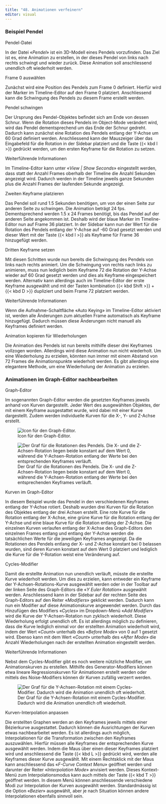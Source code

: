 ```yaml
---
title: "48. Animationen verfeinern"
editor: visual
---
```


### Beispiel Pendel

::: column-margin
Pendel-Datei
:::

In der Datei «*Pendel*» ist ein 3D-Modell eines Pendels vorzufinden. Das Ziel ist es, eine Animation zu erstellen, in der dieses Pendel von links nach rechts schwingt und wieder zurück. Diese Animation soll anschliessend unendlich oft wiederholt werden.

::: column-margin
Frame 0 auswählen
:::

Zunächst wird eine Position des Pendels zum Frame 0 definiert. Hierfür wird der Marker im Timeline-Editor auf den Frame 0 platziert. Anschliessend kann die Schwingung des Pendels zu diesem Frame erstellt werden.

::: column-margin
Pendel schwingen
:::

Der Ursprung des Pendel-Objektes befindet sich am Ende von dessen Schnur. Wenn die Rotation dieses Pendels im Object-Mode verändert wird, wird das Pendel dementsprechend um das Ende der Schnur gedreht. Dadurch kann zunächst eine Rotation des Pendels entlang der Y-Achse um 60 Grad definiert werden. Anschliessend kann der Mauszeiger über das Eingabefeld für die Rotation in der Sidebar platziert und die Taste {{< kbd I >}} gedrückt werden, um den ersten Keyframe für die Rotation zu setzen.

:::::: tippbox
:::: tippbox-header
::: tippbox-icon
:::

Weiterführende Informationen
::::

::: tippbox-body
Im Timeline-Editor kann unter «*View \| Show Seconds*» eingestellt werden, dass statt der Anzahl Frames oberhalb der Timeline die Anzahl Sekunden angezeigt wird. Dadurch werden in der Timeline jeweils ganze Sekunden plus die Anzahl Frames der laufenden Sekunde angezeigt.
:::
::::::

::: column-margin
Zweiten Keyframe platzieren
:::

Das Pendel soll rund 1.5 Sekunden benötigen, um von der einen Seite zur anderen Seite zu schwingen. Die Animation beträgt 24 fps. Dementsprechend werden 1.5 x 24 Frames benötigt, bis das Pendel auf der anderen Seite angekommen ist. Deshalb wird der blaue Marker im Timeline-Editor nun auf Frame 36 platziert. In der Sidebar kann nun der Wert für die Rotation des Pendels entlang der Y-Achse auf -60 Grad gesetzt werden und dieser Wert mit der Taste {{< kbd I >}} als Keyframe für Frame 36 hinzugefügt werden.

::: column-margin
Dritten Keyframe setzen
:::

Mit diesen Schritten wurde nun bereits die Schwingung des Pendels von links nach rechts animiert. Um die Schwingung von rechts nach links zu animieren, muss nun lediglich beim Keyframe 72 die Rotation der Y-Achse wieder auf 60 Grad gesetzt werden und dies als Keyframe eingespeichert werden. Alternativ kann allerdings auch im Timeline-Editor der erste Keyframe ausgewählt und mit der Tasten kombination {{< kbd Shift >}} + {{< kbd D >}} dupliziert und beim Frame 72 platziert werden.

:::::: tippbox
:::: tippbox-header
::: tippbox-icon
:::

Weiterführende Informationen
::::

::: tippbox-body
Wenn die Aufnahme-Schaltfläche «Auto Keying» im Timeline-Editor aktiviert ist, werden alle Änderungen zum aktuellen Frame automatisch als Keyframe hinzugefügt. Dadurch müssen diese Änderungen nicht manuell als Keyframes definiert werden.
:::
::::::

::: column-margin
Animation kopieren für Wiederholungen
:::

Die Animation des Pendels ist nun bereits mithilfe dieser drei Keyframes vollzogen worden. Allerdings wird diese Animation nun nicht wiederholt. Um eine Wiederholung zu erzielen, könnten nun immer mit einem Abstand von 72 Frames die Animationspunkte wiederholt werden. Es gibt allerdings eine elegantere Methode, um eine Wiederholung der Animation zu erzielen.

### Animationen im Graph-Editor nachbearbeiten

::: column-margin
Graph-Editor
:::

Im sogenannten Graph-Editor werden die gesetzten Keyframes jeweils anhand von Kurven dargestellt. Jeder Wert des ausgewählten Objektes, der mit einem Keyframe ausgestattet wurde, wird dabei mit einer Kurve dargestellt. Zudem werden individuelle Kurven für die X-, Y- und Z-Achse erstellt.

![Icon für den Graph-Editor.](Images/Chapter_48/.png){#fig-1_1 fig-align="left"}

![Der Graf für die Rotationen des Pendels. Die X- und die Z-Achsen-Rotation liegen beide konstant auf dem Wert 0, während die Y-Achsen-Rotation entlang der Werte bei den entsprechenden Keyframes verläuft.](Images/Chapter_48/.png){#fig-1_2 fig-align="left"}

::: column-margin
Kurven im Graph-Editor
:::

In diesem Beispiel wurde das Pendel in den verschiedenen Keyframes entlang der Y-Achse rotiert. Deshalb wurden drei Kurven für die Rotation des Objektes entlang der drei Achsen erstellt. Eine rote Kurve für die Rotation entlang der X-Achse, eine grüne Kurve für die Rotation entlang der Y-Achse und eine blaue Kurve für die Rotation entlang der Z-Achse. Die einzelnen Kurven verlaufen entlang der X-Achse des Graph-Editors den einzelnen Frames entlang und entlang der Y-Achse werden die tatsächlichen Werte für die jeweiligen Keyframes angezeigt. Da die Rotationen des Pendels entlang der X- und Z-Achse konstant bei 0 belassen wurden, sind deren Kurven konstant auf dem Wert 0 platziert und lediglich die Kurve für die Y-Rotation weist eine Veränderung auf.

::: column-margin
Cycles-Modifier
:::

Damit die erstellte Animation nun unendlich verläuft, müsste die erstellte Kurve wiederholt werden. Um dies zu erzielen, kann entweder ein Keyframe der Y-Achsen-Rotations-Kurve ausgewählt werden oder in der Toolbar auf der linken Seite des Graph-Editors die «*Y Euler Rotation*» ausgewählt werden. Anschliessend kann in der Sidebar auf der rechten Seite des Graph-Editors auf den Reiter «*Modifiers*» geklickt werden. Dadurch kann nun ein Modifier auf diese Animationskurve angewendet werden. Durch das Hinzufügen des Modifiers «*Cycles*» im Dropdown-Menü «*Add Modifier*» wird die Kurve der Y-Achsen-Rotation nun zyklisch wiederholt. Diese Wiederholung erfolgt unendlich oft. Es ist allerdings möglich zu definieren, dass die Kurve lediglich einmal vor der erstellten Animation wiederholt wird, indem der Wert «*Count*» unterhalb des «*Before Mode*» von 0 auf 1 gesetzt wird. Ebenso kann mit dem Wert «*Count*» unterhalb des «*After Mode*» die Anzahl Wiederholungen nach der erstellten Animation eingestellt werden.

:::::: tippbox
:::: tippbox-header
::: tippbox-icon
:::

Weiterführende Informationen
::::

::: tippbox-body
Nebst dem Cycles-Modifier gibt es noch weitere nützliche Modifier, um Animationskurven zu erstellen. Mithilfe des Generator-Modifiers können etwa lineare Regressionskurven für Animationen erstellt werden oder mittels des Noise-Modifiers können dir Kurven zufällig verzerrt werden.
:::
::::::

![Der Graf für die Y-Achsen-Rotation mit einem Cycles-Modifier. Dadurch wird die Animation unendlich oft wiederholt.](Images/Chapter_48/.png){#fig-1_3 fig-align="left"}

::: column-margin
Kurven-Interpolation anpassen
:::

Die erstellten Graphen werden an den Keyframes jeweils mittels einer Bézierkurve ausgestattet. Dadurch können die Ausrichtungen der Kurven etwas nachbearbeitet werden. Es ist allerdings auch möglich, Interpolationen für die Transformation zwischen den Keyframes auszuwählen. Hierfür müssen alle Keyframes der entsprechenden Kurve ausgewählt werden. Indem die Maus über einen dieser Keyframes platziert wird und anschliessend die Taste {{< kbd L >}} gedrückt wird, werden alle Keyframes dieser Kurve ausgewählt. Mit einem Rechtsklick mit der Maus kann anschliessend das «*F-Curve Context Menu*» geöffnet werden und darunter der Reiter «*Interpolation Mode*» anvisiert werden. Dieses Kontext-Menü zum Interpolationsmodus kann auch mittels der Taste {{< kbd T >}} geöffnet werden. In diesem Menü können anschliessende verschiedene Modi zur Interpolation der Kurven ausgewählt werden. Standardmässig ist die Option «*Bezier*» ausgewählt, aber je nach Situation können andere Interpolationen ebenfalls sinnvoll sein.
